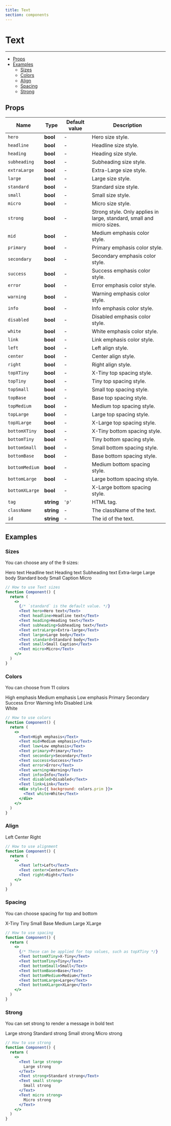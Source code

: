 ```yaml
---
title: Text
section: components
---
```



# Text

---

- [Props](#Props)
- [Examples](#Examples)
  - [Sizes](#Sizes)
  - [Colors](#Colors)
  - [Align](#Align)
  - [Spacing](#Spacing)
  - [Strong](#Strong)

## Props

| Name           | Type       | Default value | Description                                                           |
| -------------- | ---------- | ------------- | --------------------------------------------------------------------- |
| `hero`         | **bool**   | -             | Hero size style.                                                      |
| `headline`     | **bool**   | -             | Headline size style.                                                  |
| `heading`      | **bool**   | -             | Heading size style.                                                   |
| `subheading`   | **bool**   | -             | Subheading size style.                                                |
| `extraLarge`   | **bool**   | -             | Extra-Large size style.                                               |
| `large`        | **bool**   | -             | Large size style.                                                     |
| `standard`     | **bool**   | -             | Standard size style.                                                  |
| `small`        | **bool**   | -             | Small size style.                                                     |
| `micro`        | **bool**   | -             | Micro size style.                                                     |
| `strong`       | **bool**   | -             | Strong style. Only applies in large, standard, small and micro sizes. |
| `mid`          | **bool**   | -             | Medium emphasis color style.                                          |
| `primary`      | **bool**   | -             | Primary emphasis color style.                                         |
| `secondary`    | **bool**   | -             | Secondary emphasis color style.                                       |
| `success`      | **bool**   | -             | Success emphasis color style.                                         |
| `error`        | **bool**   | -             | Error emphasis color style.                                           |
| `warning`      | **bool**   | -             | Warning emphasis color style.                                         |
| `info`         | **bool**   | -             | Info emphasis color style.                                            |
| `disabled`     | **bool**   | -             | Disabled emphasis color style.                                        |
| `white`        | **bool**   | -             | White emphasis color style.                                           |
| `link`         | **bool**   | -             | Link emphasis color style.                                            |
| `left`         | **bool**   | -             | Left align style.                                                     |
| `center`       | **bool**   | -             | Center align style.                                                   |
| `right`        | **bool**   | -             | Right align style.                                                    |
| `topXTiny`     | **bool**   | -             | X-Tiny top spacing style.                                             |
| `topTiny`      | **bool**   | -             | Tiny top spacing style.                                               |
| `topSmall`     | **bool**   | -             | Small top spacing style.                                              |
| `topBase`      | **bool**   | -             | Base top spacing style.                                               |
| `topMedium`    | **bool**   | -             | Medium top spacing style.                                             |
| `topLarge`     | **bool**   | -             | Large top spacing style.                                              |
| `topXLarge`    | **bool**   | -             | X-Large top spacing style.                                            |
| `bottomXTiny`  | **bool**   | -             | X-Tiny bottom spacing style.                                          |
| `bottomTiny`   | **bool**   | -             | Tiny bottom spacing style.                                            |
| `bottomSmall`  | **bool**   | -             | Small bottom spacing style.                                           |
| `bottomBase`   | **bool**   | -             | Base bottom spacing style.                                            |
| `bottomMedium` | **bool**   | -             | Medium bottom spacing style.                                          |
| `bottomLarge`  | **bool**   | -             | Large bottom spacing style.                                           |
| `bottomXLarge` | **bool**   | -             | X-Large bottom spacing style.                                         |
| `tag`          | **string** | `'p'`         | HTML tag.                                                             |
| `className`    | **string** | -             | The className of the text.                                            |
| `id`           | **string** | -             | The id of the text.                                                   |

## Examples

### Sizes

You can choose any of the 9 sizes:

<Demo title="Text sizes" background={colors.white}>
  <Flexbox display="flex" justifyContent="start" direction="col" wrap="wrap">
    <Text hero>Hero text</Text>
    <Text headline>Headline text</Text>
    <Text heading>Heading text</Text>
    <Text subheading>Subheading text</Text>
    <Text extraLarge>Extra-large</Text>
    <Text large>Large body</Text>
    <Text standard>Standard body</Text>
    <Text small>Small Caption</Text>
    <Text micro>Micro</Text>
  </Flexbox>
</Demo>

```jsx
// How to use Text sizes
function Component() {
  return (
    <>
      {/* `standard` is the default value. */}
      <Text hero>Hero text</Text>
      <Text headline>Headline text</Text>
      <Text heading>Heading text</Text>
      <Text subheading>Subheading text</Text>
      <Text extraLarge>Extra-large</Text>
      <Text large>Large body</Text>
      <Text standard>Standard body</Text>
      <Text small>Small Caption</Text>
      <Text micro>Micro</Text>
    </>
  )
}
```

### Colors

You can choose from 11 colors

<Demo title="Text colors" background={colors.white}>
  <Flexbox display="flex" justifyContent="start" direction="col" wrap="wrap">
    <Text>High emphasis</Text>
    <Text mid>Medium emphasis</Text>
    <Text low>Low emphasis</Text>
    <Text primary>Primary</Text>
    <Text secondary>Secondary</Text>
    <Text success>Success</Text>
    <Text error>Error</Text>
    <Text warning>Warning</Text>
    <Text info>Info</Text>
    <Text disabled>Disabled</Text>
    <Text link>Link</Text>
    <div style={{ background: colors.prim }}>
      <Text white>White</Text>
    </div>
  </Flexbox>
</Demo>

```jsx
// How to use colors
function Component() {
  return (
    <>
      <Text>High emphasis</Text>
      <Text mid>Medium emphasis</Text>
      <Text low>Low emphasis</Text>
      <Text primary>Primary</Text>
      <Text secondary>Secondary</Text>
      <Text success>Success</Text>
      <Text error>Error</Text>
      <Text warning>Warning</Text>
      <Text info>Info</Text>
      <Text disabled>Disabled</Text>
      <Text link>Link</Text>
      <div style={{ background: colors.prim }}>
        <Text white>White</Text>
      </div>
    </>
  )
}
```

### Align

<Demo title="Text align" background={colors.white}>
  <Flexbox display="flex" justifyContent="start" direction="col" wrap="wrap">
    <Text left>Left</Text>
    <Text center>Center</Text>
    <Text right>Right</Text>
  </Flexbox>
</Demo>

```jsx
// How to use alignment
function Component() {
  return (
    <>
      <Text left>Left</Text>
      <Text center>Center</Text>
      <Text right>Right</Text>
    </>
  )
}
```

### Spacing

You can choose spacing for top and bottom

<Demo title="Text spacing" background={colors.white}>
  <Flexbox display="flex" justifyContent="start" direction="col" wrap="wrap">
    <Text bottomXTiny>X-Tiny</Text>
    <Text bottomTiny>Tiny</Text>
    <Text bottomSmall>Small</Text>
    <Text bottomBase>Base</Text>
    <Text bottomMedium>Medium</Text>
    <Text bottomLarge>Large</Text>
    <Text bottomXLarge>XLarge</Text>
  </Flexbox>
</Demo>

```jsx
// How to use spacing
function Component() {
  return (
    <>
      {/* These can be applied for top values, such as topXTiny */}
      <Text bottomXTiny>X-Tiny</Text>
      <Text bottomTiny>Tiny</Text>
      <Text bottomSmall>Small</Text>
      <Text bottomBase>Base</Text>
      <Text bottomMedium>Medium</Text>
      <Text bottomLarge>Large</Text>
      <Text bottomXLarge>XLarge</Text>
    </>
  )
}
```

### Strong

You can set strong to render a message in bold text

<Demo title="Text strong" background={colors.white}>
  <Flexbox display="flex" justifyContent="start" direction="col" wrap="wrap">
    <Text large strong>
      Large strong
    </Text>
    <Text strong>Standard strong</Text>
    <Text small strong>
      Small strong
    </Text>
    <Text micro strong>
      Micro strong
    </Text>
  </Flexbox>
</Demo>

```jsx
// How to use strong
function Component() {
  return (
    <>
      <Text large strong>
        Large strong
      </Text>
      <Text strong>Standard strong</Text>
      <Text small strong>
        Small strong
      </Text>
      <Text micro strong>
        Micro strong
      </Text>
    </>
  )
}
```

